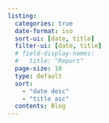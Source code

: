 ```yaml
---
listing:
  categories: true
  date-format: iso
  sort-ui: [date, title]
  filter-ui: [date, title]
  # field-display-names:
  #   title: "Report"
  page-size: 10
  type: default
  sort:
    - "date desc"
    - "title asc"
  contents: Blog
---
```


